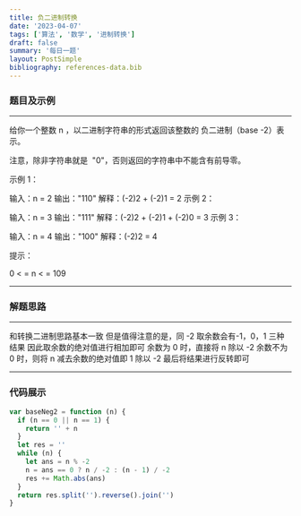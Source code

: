 ```yaml
---
title: 负二进制转换
date: '2023-04-07'
tags: ['算法', '数学', '进制转换']
draft: false
summary: '每日一题'
layout: PostSimple
bibliography: references-data.bib
---
```


### 题目及示例

---

给你一个整数 n ，以二进制字符串的形式返回该整数的 负二进制（base -2）表示。

注意，除非字符串就是  "0"，否则返回的字符串中不能含有前导零。



示例 1：

输入：n = 2
输出："110"
解释：(-2)2 + (-2)1 = 2
示例 2：

输入：n = 3
输出："111"
解释：(-2)2 + (-2)1 + (-2)0 = 3
示例 3：

输入：n = 4
输出："100"
解释：(-2)2 = 4



提示：

0 < = n < = 109

---

### 解题思路

---

和转换二进制思路基本一致
但是值得注意的是，同 -2 取余数会有-1，0，1 三种结果
因此取余数的绝对值进行相加即可
余数为 0 时，直接将 n 除以 -2
余数不为 0 时，则将 n 减去余数的绝对值即 1 除以 -2
最后将结果进行反转即可

---

### 代码展示

```js
var baseNeg2 = function (n) {
  if (n == 0 || n == 1) {
    return '' + n
  }
  let res = ''
  while (n) {
    let ans = n % -2
    n = ans == 0 ? n / -2 : (n - 1) / -2
    res += Math.abs(ans)
  }
  return res.split('').reverse().join('')
}
```
